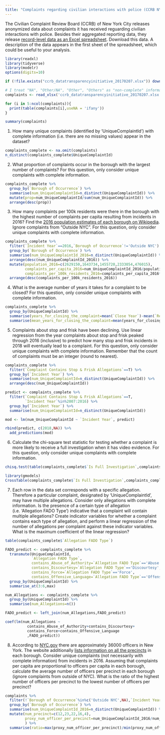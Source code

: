 ---
title: "Complaints regarding civilian interactions with police (CCRB NYC)"
---
The Civilian Complaint Review Board (CCRB) of New York City releases anonymized data about complaints it has received reguarding civilian interactions with police. Besides their aggregated reporting data, they release [record-level data as an Excel spreadsheet](http://www1.nyc.gov/assets/ccrb/downloads/excel/ccrb_datatransparencyinitiative_20170207.xlsx). Download this data. A description of the data appears in the first sheet of the spreadsheet, which could be useful to your analysis. 
```{r include=FALSE}
library(readxl)
library(tidyverse)
library(modelr)
options(digits=10)
```

```{r eval=FALSE}
if (!file.exists("ccrb_datatransparencyinitiative_20170207.xlsx")) download.file('http://www1.nyc.gov/assets/ccrb/downloads/excel/ccrb_datatransparencyinitiative_20170207.xlsx', destfile = 'ccrb_datatransparencyinitiative_20170207.xlsx', mode = 'wb')
```

```{r}
# I treat "NA", "Other/NA", "Other", "Others" as "non-complete" information. Depending on how you treat what value to be considered as "non-complete" information, our answers may vary.
complaints <- read_xlsx('ccrb_datatransparencyinitiative_20170207.xlsx', 2, na=c('NA','Other/NA','Other','Others'))
```

```{r eval=FALSE}
for (i in 5:ncol(complaints)){
  print(table(complaints[i],useNA = 'ifany'))
}
```

```{r eval=FALSE}
summary(complaints)
```

1. How many unique complaints (identified by 'UniqueComplaintId') with complete information (i.e. there are no missing values) appear in the dataset? 
```{r}
complaints_complete <- na.omit(complaints)
n_distinct(complaints_complete$UniqueComplaintId)
```

2. What proportion of complaints occur in the borough with the largest number of complaints? For this question, only consider unique complaints with complete information.
```{r}
complaints_complete %>%
  group_by(`Borough of Occurrence`) %>%
  summarise(num_UniqueComplaintId=n_distinct(UniqueComplaintId)) %>%
  mutate(prop=num_UniqueComplaintId/sum(num_UniqueComplaintId)) %>%
  arrange(desc(prop))
```

3. How many complaints per 100k residents were there in the borough with the highest number of complaints per capita resulting from incidents in 2016? Find the [2016 population estimates of each borough on Wikipedia](https://en.wikipedia.org/wiki/Demographics_of_New_York_City). Ignore complaints from "Outside NYC". For this question, only consider unique complaints with complete information. 
```{r}
complaints_complete %>%
  filter(`Incident Year`==2016,`Borough of Occurrence`!='Outside NYC') %>%
  group_by(`Borough of Occurrence`) %>%
  summarise(num_UniqueComplaintId_2016=n_distinct(UniqueComplaintId)) %>%
  arrange(desc(num_UniqueComplaintId_2016)) %>%
  mutate(population_2016=c(2629150,1643734,1455720,2333054,476015),
         complaints_per_capita_2016=num_UniqueComplaintId_2016/population_2016,
         complaints_per_100k_residents_2016=complaints_per_capita_2016*100000) %>% 
  arrange(desc(complaints_per_100k_residents_2016))
```

4. What is the average number of years it takes for a complaint to be closed? For this question, only consider unique complaints with complete information.
```{r}
complaints_complete %>%
  group_by(UniqueComplaintId) %>%
  summarise(years_for_closing_the_complaint=mean(`Close Year`)-mean(`Received Year`)) %>%
  summarise(mean_years_for_closing_the_complaint=mean(years_for_closing_the_complaint))
```

5. Complaints about stop and frisk have been declining. Use linear regression from the year complaints about stop and frisk peaked through 2016 (inclusive) to predict how many stop and frisk incidents in 2018 will eventually lead to a complaint. For this question, only consider unique complaints with complete information. Remember that the count of complaints must be an integer (round to nearest). 
```{r}
complaints_complete %>%
  filter(`Complaint Contains Stop & Frisk Allegations`==T) %>%
  group_by(`Incident Year`) %>%
  summarise(num_UniqueComplaintId=n_distinct(UniqueComplaintId)) %>%
  arrange(desc(num_UniqueComplaintId))
```

```{r}
predict <- complaints_complete %>%
  filter(`Complaint Contains Stop & Frisk Allegations`==T,
         `Incident Year`%in%2007:2016) %>%
  group_by(`Incident Year`) %>%
  summarise(num_UniqueComplaintId=n_distinct(UniqueComplaintId))

mod <- lm(num_UniqueComplaintId ~ `Incident Year`, predict)

rbind(predict, c(2018,NA)) %>%
  add_predictions(mod)
```

6. Calculate the chi-square test statistic for testing whether a complaint is more likely to receive a full investigation when it has video evidence. For this question, only consider unique complaints with complete information. 
```{r}
chisq.test(table(complaints_complete$`Is Full Investigation`,complaints_complete$`Complaint Has Video Evidence`))
```

```{r}
library(gmodels)
CrossTable(complaints_complete$`Is Full Investigation`,complaints_complete$`Complaint Has Video Evidence`,prop.t=F, prop.r=F, prop.c=F,prop.chisq=F,chisq=T)
```

7. Each row in the data set corresponds with a specific allegation. Therefore a particular complaint, designated by 'UniqueComplaintId', may have multiple allegations. Consider only allegations with complete information. Is the presence of a certain type of allegation (i.e. 'Allegation FADO Type') indicative that a complaint will contain multiple allegations? Create indicator variables for whether a complaint contains each type of allegation, and perform a linear regression of the number of allegations per complaint against these indicator variables. What is the maximum coefficient of the linear regression? 
```{r}
table(complaints_complete$`Allegation FADO Type`)
```

```{r}
FADO_predict <- complaints_complete %>%
  transmute(UniqueComplaintId,
            `Allegation FADO Type`,
            contains_Abuse_of_Authority=`Allegation FADO Type`=='Abuse of Authority',
            contains_Discourtesy=`Allegation FADO Type`=='Discourtesy',
            contains_Force=`Allegation FADO Type`=='Force',
            contains_Offensive_Language=`Allegation FADO Type`=='Offensive Language') %>%
  group_by(UniqueComplaintId) %>%
  summarise_at(3:6,max)

num_Allegations <- complaints_complete %>%
  group_by(UniqueComplaintId) %>%
  summarise(num_Allegations=n())

FADO_predict <- left_join(num_Allegations,FADO_predict)
```

```{r}
coef(lm(num_Allegations ~ 
          contains_Abuse_of_Authority+contains_Discourtesy+
          contains_Force+contains_Offensive_Language
          ,FADO_predict))
```

8. According to [NYC.gov](http://www1.nyc.gov/site/nypd/about/about-nypd/about-nypd-landing.page) there are approximately 36000 officers in New York. The website additionally [lists information on all the precincts](https://www1.nyc.gov/site/nypd/bureaus/patrol/precincts-landing.page) in each borough. Consider unique complaints (not necessarily with complete information) from incidents in 2016. Assuming that complaints per capita are proportional to officers per capita in each borough, calculate the average number of officers per precinct in each borough (ignore complaints from outside of NYC). What is the ratio of the highest number of officers per precinct to the lowest number of officers per precinct? 
```{r}
complaints %>%
  filter(!`Borough of Occurrence`%in%c('Outside NYC',NA),`Incident Year`==2016) %>%
  group_by(`Borough of Occurrence`) %>%
  summarise(num_UniqueComplaintId_2016=n_distinct(UniqueComplaintId)) %>%
  mutate(num_precinct=c(12,23,22,16,4),
         proxy_num_officer_per_precinct=num_UniqueComplaintId_2016/num_precinct
         ) %>%
  summarise(ratio=max(proxy_num_officer_per_precinct)/min(proxy_num_officer_per_precinct))
```

